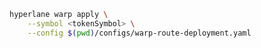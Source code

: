 ```bash
hyperlane warp apply \
    --symbol <tokenSymbol> \
    --config $(pwd)/configs/warp-route-deployment.yaml
```